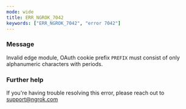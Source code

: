 ```yaml
---
mode: wide
title: ERR_NGROK_7042
keywords: ["ERR_NGROK_7042", "error 7042"]
---
```


### Message

Invalid edge module, OAuth cookie prefix `PREFIX` must consist of only alphanumeric characters with periods.

### Further help

If you're having trouble resolving this error, please reach out to [support@ngrok.com](mailto:support@ngrok.com?subject=Help%20with%20ERR_NGROK_7042)
